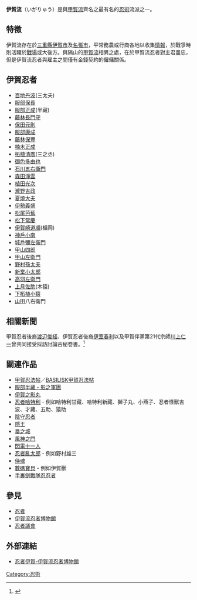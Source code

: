 '''伊賀流'''（いがりゅう）是與[[甲賀流|甲賀流]]齊名之最有名的[[忍術|忍術]]流派之一。

== 特徵 ==
伊賀流存在於[[三重縣|三重縣]][[伊賀市|伊賀市]]及[[名張市|名張市]]，平常務農或行商各地以收集[[情報|情報]]，於戰爭時則活躍於[[戰場|戰場]]或大後方。與隔山的[[甲賀流|甲賀流]]相異之處，在於甲賀流忍者對主君盡忠，但是伊賀流忍者與雇主之間僅有金錢契約的僱傭關係。

== 伊賀忍者 ==
*[[百地丹波|百地丹波]](三太夫)
*[[服部保長|服部保長]]
*[[服部正成|服部正成]](半藏)
*[[藤林長門守|藤林長門守]]
*[[保田元則|保田元則]]
*[[服部康成|服部康成]]
*[[藤林保豐|藤林保豐]]
*[[楠木正成|楠木正成]]
*[[柘植清廣|柘植清廣]](三之丞)
*[[御色多由也|御色多由也]]
*[[石川五右衛門|石川五右衛門]]
*[[森田淨雲|森田淨雲]]
*[[植田光次|植田光次]]
*[[瀧野吉政|瀧野吉政]]
*[[夏燒大夫|夏燒大夫]]
*[[伊勢義盛|伊勢義盛]]
*[[松尾芭蕉|松尾芭蕉]]
*[[松下常慶|松下常慶]]
*[[伊賀崎道順|伊賀崎道順]](楯岡)
*[[神戶小南|神戶小南]]
*[[城戶彌左衛門|城戶彌左衛門]]
*[[甲山四郎|甲山四郎]]
*[[甲山左衛門|甲山左衛門]]
*[[野村孫太夫|野村孫太夫]]
*[[新堂小太郎|新堂小太郎]]
*[[高羽左衛門|高羽左衛門]]
*[[上月佐助|上月佐助]](木猿)
*[[下柘植小猿|下柘植小猿]]
*[[山|山]]田八右衛門

== 相關新聞 ==
甲賀忍者後裔[[渡辺俊経|渡辺俊経]]、伊賀忍者後裔[[伊室春利|伊室春利]]以及甲賀伴黨第21代宗師[[川上仁一|川上仁一]]曾共同接受採訪討論古秘卷書。<ref>{{Cite web |url=http://dot.asahi.com/news/domestic/2015012800089.html |title=伊賀忍者の末裔が保管していた極秘の古文書に徳川御三家の宿 |access-date=2015-02-02 |archive-date=2018-07-16 |archive-url=https://web.archive.org/web/20180716140608/https://dot.asahi.com/news/domestic/2015012800089.html }}</ref>

== 關連作品 ==
* [[甲賀忍法帖|甲賀忍法帖]]／[[BASILISK甲賀忍法帖|BASILISK甲賀忍法帖]]
* [[服部半藏・影之軍團|服部半藏・影之軍團]]
* [[伊賀之影丸|伊賀之影丸]]
* [[忍者哈特利|忍者哈特利]] - 例如哈特利甘藏、哈特利新藏、獅子丸、小燕子、忍者怪獸吉波、才藏、五助、猿助
* [[陰守忍者|陰守忍者]]
* [[隱王|隱王]]
* [[梟之城|梟之城]]
* [[風神之門|風神之門]]
* [[閃電十一人|閃電十一人]]
* [[忍者亂太郎|忍者亂太郎]] - 例如野村雄三
* [[侍魂|侍魂]]
* [[數碼寶貝|數碼寶貝]] - 例如伊賀獸
* [[手裏劍戰隊忍忍者|手裏劍戰隊忍忍者]]

== 參見 ==
* [[忍者|忍者]]
* [[伊賀流忍者博物館|伊賀流忍者博物館]]
* [[忍者議會|忍者議會]]

== 外部連結 ==
* [http://www.iganinja.jp/ 忍者伊賀-伊賀流忍者博物館] {{Wayback|url=http://www.iganinja.jp/ |date=20210127230628 }}

{{Japanese-history-stub}}
{{DEFAULTSORT:Iga-ryu}}
[[Category:忍術|Category:忍術]]